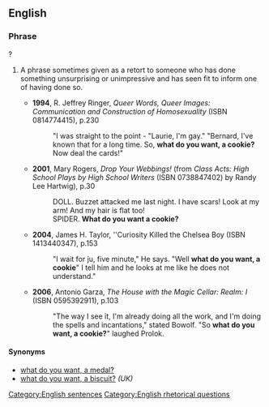 ==English==

===Phrase===
{{infl|en|phrase|head=[[what|What]] [[do]] [[you]] [[want]], [[a]] [[cookie]]}}?

# {{rhetorical question|sarcastic}} A phrase sometimes given as a retort to someone who has done something unsurprising or unimpressive and has seen fit to inform one of having done so.
#*'''1994''', R. Jeffrey Ringer, ''Queer Words, Queer Images: Communication and Construction of Homosexuality'' (ISBN 0814774415), p.230
#*:"I was straight to the point - "Laurie, I'm gay."  "Bernard, I've known that for a long time.  So, '''what do you want, a cookie?'''  Now deal the cards!"
#*'''2001''', Mary Rogers, ''Drop Your Webbings!'' (from ''Class Acts: High School Plays by High School Writers'' (ISBN 0738847402) by Randy Lee Hartwig), p.30
#*:DOLL. Buzzet attacked me last night.  I have scars!  Look at my arm!  And my hair is flat too!
#*:SPIDER. '''What do you want a cookie?'''
#*'''2004''', James H. Taylor, ''Curiosity Killed the Chelsea Boy (ISBN 1413440347), p.153
#*:"I wait for ju, five minute," He says.  "Well '''what do you want, a cookie'''" I tell him and he looks at me like he does not understand."
#*'''2006''', Antonio Garza, ''The House with the Magic Cellar: Realm: I'' (ISBN 0595392911), p.103
#*:"The way I see it, I'm already doing all the work, and I'm doing the spells and incantations," stated Bowolf.  "So '''what do you want, a cookie?'''" laughed Prolok.

====Synonyms====
* [[what do you want, a medal?]]
* [[what do you want, a biscuit?]] ''(UK)''

[[Category:English sentences]]
[[Category:English rhetorical questions]]